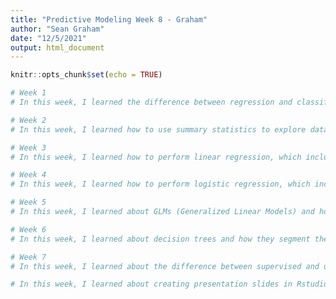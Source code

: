 ```yaml
---
title: "Predictive Modeling Week 8 - Graham"
author: "Sean Graham"
date: "12/5/2021"
output: html_document
---
```


```r
knitr::opts_chunk$set(echo = TRUE)
```

```r
# Week 1
# In this week, I learned the difference between regression and classification; if the target has numerical values, it's regression, and if the target has a finite number of classes, it's classification. I also learned about the Bias-Variance Tradeoff. As a model's bias increases, its variance decreases and vice versa; there is an optimal point which minimizes the MSE (Bias^2 + Variance).
```

```r
# Week 2
# In this week, I learned how to use summary statistics to explore data; by using the summary command, you can see things such as minimum and maximum, quartiles, and median and mode for numerical columns and count statistics for categorical columns (if they've been converted to factors). I also learned how to visualize data with ggplot and how to use this to perform exploratory analysis on said data.
```

```r
# Week 3
# In this week, I learned how to perform linear regression, which included splitting data into training and test groups and fitting models using the lm() function. I also learned how to interpret the results, including how to determine the significance of a coefficient by looking for a low p-value.
```

```r
# Week 4
# In this week, I learned how to perform logistic regression, which included understanding things such as logistic functions and performance measures (such as the confusion matrix). I also learned how make and interpret predictions using the model and the predict() function, as well as how to use these predictions to determine how the model did.
```

```r
# Week 5
# In this week, I learned about GLMs (Generalized Linear Models) and how they relax some of the restrictions of linear regression models. For example, the errors in a GLM need not be normally distributed, unlike in a linear regression model. I also learned about exponential family distributions, specifically Poisson and Gamma, and how to build these models and make predictions. 
```

```r
# Week 6
# In this week, I learned about decision trees and how they segment the predictor spaces into several simple regions. I learned about their pros and cons, how to build and plot the models, how to prune them, and how to make predictions. I also learned about bagging trees and random forests, both of which create many tree models, and as with decision trees, I learned how to build the models and how to make predictions.
```

```r
# Week 7
# In this week, I learned about the difference between supervised and unsupervised learning; the former has responses and features while the latter has only features. I also learned about k-means clustering, specifically how to determine the optimal number of clusters and how to use this to visualize the classification using different colors.
```

```r
# In this week, I learned about creating presentation slides in Rstudio, such as ioslides presentations, as well as how to add incremental bullets and change the size of the display. I also learned about Git and Github, specifically how to set up repositories and save rmd files to a Github account. 
```
